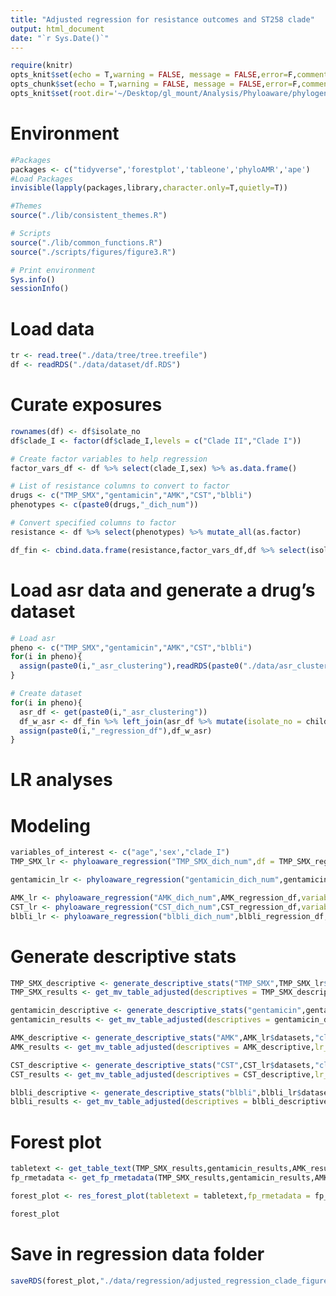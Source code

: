 ```yaml
---
title: "Adjusted regression for resistance outcomes and ST258 clade"
output: html_document
date: "`r Sys.Date()`"
--- 
```


```r
require(knitr)
opts_knit$set(echo = T,warning = FALSE, message = FALSE,error=F,comment=NA) 
opts_chunk$set(echo = T,warning = FALSE, message = FALSE,error=F,comment=NA)
opts_knit$set(root.dir='~/Desktop/gl_mount/Analysis/Phyloaware/phylogenetic-resistance-ms/')
```

# Environment
```r
#Packages
packages <- c("tidyverse",'forestplot','tableone','phyloAMR','ape')   
#Load Packages
invisible(lapply(packages,library,character.only=T,quietly=T))

#Themes
source("./lib/consistent_themes.R")

# Scripts
source("./lib/common_functions.R")
source("./scripts/figures/figure3.R")

# Print environment
Sys.info()
sessionInfo()
```

# Load data
```r
tr <- read.tree("./data/tree/tree.treefile")      
df <- readRDS("./data/dataset/df.RDS")
```

# Curate exposures 
```r
rownames(df) <- df$isolate_no    
df$clade_I <- factor(df$clade_I,levels = c("Clade II","Clade I"))

# Create factor variables to help regression 
factor_vars_df <- df %>% select(clade_I,sex) %>% as.data.frame()

# List of resistance columns to convert to factor
drugs <- c("TMP_SMX","gentamicin","AMK","CST","blbli")
phenotypes <- c(paste0(drugs,"_dich_num"))

# Convert specified columns to factor
resistance <- df %>% select(phenotypes) %>% mutate_all(as.factor) 

df_fin <- cbind.data.frame(resistance,factor_vars_df,df %>% select(isolate_no,Patient_ID,Cx_date,age))
```

# Load asr data and generate a drug's dataset
```r
# Load asr
pheno <- c("TMP_SMX","gentamicin","AMK","CST","blbli")
for(i in pheno){
  assign(paste0(i,"_asr_clustering"),readRDS(paste0("./data/asr_clustering/",i,"_asr_clustering.RDS")))
}

# Create dataset
for(i in pheno){
  asr_df <- get(paste0(i,"_asr_clustering"))
  df_w_asr <- df_fin %>% left_join(asr_df %>% mutate(isolate_no = child_name))
  assign(paste0(i,"_regression_df"),df_w_asr)
}
```

# LR analyses 
# Modeling 
```r
variables_of_interest <- c("age",'sex',"clade_I")
TMP_SMX_lr <- phyloaware_regression("TMP_SMX_dich_num",df = TMP_SMX_regression_df, variables = variables_of_interest ,first_present = T,patient_id = 'Patient_ID',culture_date = "Cx_date",multivariable = 'multivariable')

gentamicin_lr <- phyloaware_regression("gentamicin_dich_num",gentamicin_regression_df,variables = variables_of_interest,first_present = T,patient_id = 'Patient_ID',culture_date = "Cx_date",multivariable = 'multivariable') 

AMK_lr <- phyloaware_regression("AMK_dich_num",AMK_regression_df,variables = variables_of_interest ,first_present = T,patient_id = 'Patient_ID',culture_date = "Cx_date",multivariable = 'multivariable')
CST_lr <- phyloaware_regression("CST_dich_num",CST_regression_df,variables = variables_of_interest, first_present = T,patient_id = 'Patient_ID',culture_date = "Cx_date",multivariable = 'multivariable')
blbli_lr <- phyloaware_regression("blbli_dich_num",blbli_regression_df,variables =variables_of_interest, first_present = T,patient_id = 'Patient_ID',culture_date = "Cx_date",multivariable = 'multivariable')
```

# Generate descriptive stats 
```r
TMP_SMX_descriptive <- generate_descriptive_stats("TMP_SMX",TMP_SMX_lr$datasets,variables = "clade_I",factorVars = "clade_I")
TMP_SMX_results <- get_mv_table_adjusted(descriptives = TMP_SMX_descriptive,lr_results=TMP_SMX_lr$multivariable)

gentamicin_descriptive <- generate_descriptive_stats("gentamicin",gentamicin_lr$datasets,"clade_I",factorVars = "clade_I")
gentamicin_results <- get_mv_table_adjusted(descriptives = gentamicin_descriptive,lr_results=gentamicin_lr$multivariable)

AMK_descriptive <- generate_descriptive_stats("AMK",AMK_lr$datasets,"clade_I",factorVars = "clade_I")
AMK_results <- get_mv_table_adjusted(descriptives = AMK_descriptive,lr_results=AMK_lr$multivariable)

CST_descriptive <- generate_descriptive_stats("CST",CST_lr$datasets,"clade_I",factorVars = "clade_I")
CST_results <- get_mv_table_adjusted(descriptives = CST_descriptive,lr_results=CST_lr$multivariable)

blbli_descriptive <- generate_descriptive_stats("blbli",blbli_lr$datasets,"clade_I",factorVars = "clade_I")
blbli_results <- get_mv_table_adjusted(descriptives = blbli_descriptive,lr_results=blbli_lr$multivariable)
``` 

# Forest plot
```r
tabletext <- get_table_text(TMP_SMX_results,gentamicin_results,AMK_results,CST_results,blbli_results)
fp_rmetadata <- get_fp_rmetadata(TMP_SMX_results,gentamicin_results,AMK_results,CST_results,blbli_results)

forest_plot <- res_forest_plot(tabletext = tabletext,fp_rmetadata = fp_rmetadata,outcome_name="ST258 Clade I",type_of_regression="Adjusted")

forest_plot
```

# Save in regression data folder
```r
saveRDS(forest_plot,"./data/regression/adjusted_regression_clade_figure.RDS")
```
